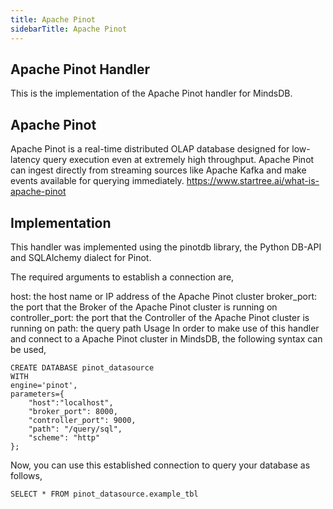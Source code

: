 ```yaml
---
title: Apache Pinot
sidebarTitle: Apache Pinot
---
```


## Apache Pinot Handler
This is the implementation of the Apache Pinot handler for MindsDB.

## Apache Pinot

Apache Pinot is a real-time distributed OLAP database designed for low-latency query execution even at extremely high throughput. Apache Pinot can ingest directly from streaming sources like Apache Kafka and make events available for querying immediately.
https://www.startree.ai/what-is-apache-pinot

## Implementation
This handler was implemented using the pinotdb library, the Python DB-API and SQLAlchemy dialect for Pinot.

The required arguments to establish a connection are,

host: the host name or IP address of the Apache Pinot cluster
broker_port: the port that the Broker of the Apache Pinot cluster is running on
controller_port: the port that the Controller of the Apache Pinot cluster is running on
path: the query path
Usage
In order to make use of this handler and connect to a Apache Pinot cluster in MindsDB, the following syntax can be used,

```
CREATE DATABASE pinot_datasource
WITH
engine='pinot',
parameters={
    "host":"localhost",
    "broker_port": 8000,
    "controller_port": 9000,
    "path": "/query/sql",
    "scheme": "http"
};
```

Now, you can use this established connection to query your database as follows,

```
SELECT * FROM pinot_datasource.example_tbl
```
